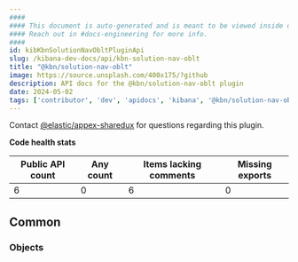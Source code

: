 ```yaml
---
####
#### This document is auto-generated and is meant to be viewed inside our experimental, new docs system.
#### Reach out in #docs-engineering for more info.
####
id: kibKbnSolutionNavObltPluginApi
slug: /kibana-dev-docs/api/kbn-solution-nav-oblt
title: "@kbn/solution-nav-oblt"
image: https://source.unsplash.com/400x175/?github
description: API docs for the @kbn/solution-nav-oblt plugin
date: 2024-05-02
tags: ['contributor', 'dev', 'apidocs', 'kibana', '@kbn/solution-nav-oblt']
---
```




Contact [@elastic/appex-sharedux](https://github.com/orgs/elastic/teams/appex-sharedux) for questions regarding this plugin.

**Code health stats**

| Public API count  | Any count | Items lacking comments | Missing exports |
|-------------------|-----------|------------------------|-----------------|
| 6 | 0 | 6 | 0 |

## Common

### Objects
<DocDefinitionList data={kbnSolutionNavObltObj.common.objects}/>

